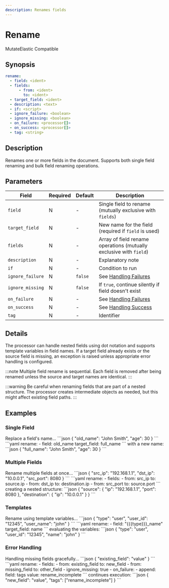 ```yaml
---
description: Renames fields
---
```


# Rename

<span class="theme-doc-version-badge badge badge--primary">Mutate</span><span class="theme-doc-version-badge badge badge--secondary">Elastic Compatible</span>

## Synopsis

```yaml
rename:
  - field: <ident>
  - fields:
      - from: <ident>
        to: <ident>
  - target_field: <ident>
  - description: <text>
  - if: <script>
  - ignore_failure: <boolean>
  - ignore_missing: <boolean>
  - on_failure: <processor[]>
  - on_success: <processor[]>
  - tag: <string>
```

## Description

Renames one or more fields in the document. Supports both single field renaming and bulk field renaming operations.

## Parameters

|Field|Required|Default|Description|
|---|---|---|---|
|`field`|N|-|Single field to rename (mutually exclusive with `fields`)|
|`target_field`|N|-|New name for the field (required if `field` is used)|
|`fields`|N|-|Array of field rename operations (mutually exclusive with `field`)|
|`description`|N|-|Explanatory note|
|`if`|N|-|Condition to run|
|`ignore_failure`|N|`false`|See [Handling Failures](../handling-failures.mdx)|
|`ignore_missing`|N|`false`|If `true`, continue silently if field doesn't exist|
|`on_failure`|N|-|See [Handling Failures](../handling-failures.mdx)|
|`on_success`|N|-|See [Handling Success](../handling-success.mdx)|
|`tag`|N|-|Identifier|

## Details

The processor can handle nested fields using dot notation and supports template variables in field names. If a target field already exists or the source field is missing, an exception is raised unless appropriate error handling is configured.

:::note
Multiple field rename is sequential. Each field is removed after being renamed unless the source and target names are identical.
:::

:::warning
Be careful when renaming fields that are part of a nested structure. The processor creates intermediate objects as needed, but this might affect existing field paths.
:::

## Examples

### Single Field

<ExampleGrid>
  <CommentCol>
    Replace a field's name...
  </CommentCol>
  <CodeCol>
    ```json
    {
      "old_name": "John Smith",
      "age": 30
    }
    ```
    ```yaml
    rename:
      - field: old_name
        target_field: full_name
    ```
  </CodeCol>
  <CommentCol>
    with a new name:
  </CommentCol>
  <CodeCol>
    ```json
    {
      "full_name": "John Smith",
      "age": 30
    }
    ```
  </CodeCol>
</ExampleGrid>

### Multiple Fields

<ExampleGrid>
  <CommentCol>
    Rename multiple fields at once...
  </CommentCol>
  <CodeCol>
    ```json
    {
      "src_ip": "192.168.1.1",
      "dst_ip": "10.0.0.1",
      "src_port": 8080
    }
    ```
    ```yaml
    rename:
      - fields:
          - from: src_ip
            to: source.ip
          - from: dst_ip
            to: destination.ip
          - from: src_port
            to: source.port
    ```
  </CodeCol>
  <CommentCol>
    creating a nested structure:
  </CommentCol>
  <CodeCol>
    ```json
    {
      "source": {
        "ip": "192.168.1.1",
        "port": 8080
      },
      "destination": {
        "ip": "10.0.0.1"
      }
    }
    ```
  </CodeCol>
</ExampleGrid>

### Templates

<ExampleGrid>
  <CommentCol>
    Rename using template variables...
  </CommentCol>
  <CodeCol>
    ```json
    {
      "type": "user",
      "user_id": "12345",
      "user_name": "john"
    }
    ```
    ```yaml
    rename:
      - field: "{{{type}}}_name"
        target_field: name
    ```
  </CodeCol>
  <CommentCol>
    evaluating the variables:
  </CommentCol>
  <CodeCol>
    ```json
    {
      "type": "user",
      "user_id": "12345",
      "name": "john"
    }
    ```
  </CodeCol>
</ExampleGrid>

### Error Handling

<ExampleGrid>
  <CommentCol>
    Handling missing fields gracefully...
  </CommentCol>
  <CodeCol>
    ```json
    {
      "existing_field": "value"
    }
    ```
    ```yaml
    rename:
      - fields:
          - from: existing_field
            to: new_field
          - from: missing_field
            to: other_field
      - ignore_missing: true
      - on_failure:
          - append:
              field: tags
              value: rename_incomplete
    ```
  </CodeCol>
  <CommentCol>
    continues execution:
  </CommentCol>
  <CodeCol>
    ```json
    {
      "new_field": "value",
      "tags": ["rename_incomplete"]
    }
    ```
  </CodeCol>
</ExampleGrid>
